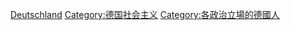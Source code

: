 [[Category:各國社會主義者|Deutschland]]
[[Category:德国社会主义|Category:德国社会主义]]
[[Category:各政治立場的德國人|Category:各政治立場的德國人]]
